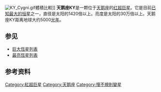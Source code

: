 {{Starbox begin
| name = 天鹅座KY<br>KY Cygni}}
{{Starbox observe
| epoch = [[J2000.0|J2000.0]]
| equinox = [[J2000.0|J2000.0]] ([[International_Celestial_Reference_System|ICRS]])
| constell = [[天鹅座|天鹅座]]
| ra = {{RA|20|25|58.05}}<ref name=sb0>{{SIMBAD link|KY+Cyg|V* KY Cyg -- Pulsating variable Star}}, database entry, [[SIMBAD|SIMBAD]].  Accessed on line November 12, 2010.</ref>
| dec = {{DEC|+38|21|07.6}}<ref name=sb0 />
| appmag_v=10.77<ref name=sb0 />
}}
{{Starbox character
| class = M3.5Ia<ref name=sb0 />
| b-v = 2.8<ref name=sb0 />
| u-b =
| variable = [[不规则变星|不规则变星]]<ref name=gcvs1>KY Cyg, database entry, [http://www.sai.msu.su/groups/cluster/gcvs/gcvs/iii/iii.dat The combined table of GCVS Vols I-III and NL 67-78 with improved coordinates, General Catalogue of Variable Stars], Sternberg Astronomical Institute, Moscow, Russia.  Accessed on line November 12, 2010.</ref>
}}
{{Starbox detail
| mass=25<ref>[http://www.space.com/scienceastronomy/aas_largest_stars_050110.html List of Largest Stars Gets 3 New Chart Toppers], Robert Roy Britt, space.com, 10 January 2005.  Accessed on line November 12, 2010.</ref>
| radius=1,420–2,850<ref name=levesqueb>Table 4, Levesque et al. 2005, using M<sub>bol</sub> = −10.36/−8.84 for KY Cygni (see the table) and 4.74 for the Sun (p. 982.)</ref>
| luminosity_bolometric=270,000–1,100,000<ref name=levesqueb />
| temperature=3,500<ref name=levesqueb />
| metal=
| gravity=−1.0 － −0.5<ref name=levesqueb />
| rotation=
| age= }}
{{Starbox astrometry
| prop_mo_ra = 
| prop_mo_dec = 
| parallax =
| p_error = 
| parallax_footnote = 
| dist_pc = ~1,600<ref name=note /><ref name=rg />
| dist_ly = ~5,000<ref name=note>KY Cygni is in the Cyg OB1 association, which has an adopted estimated distance modulus of 11.0.  See Tables 1 and 2, Levesque et al. 2005.</ref><ref name=rg>"The Effective Temperature Scale of Galactic Red Supergiants: Cool, but Not As Cool As We Thought", Emily M. Levesque, Philip Massey, K. A. G. Olsen, Bertrand Plez, Eric Josselin, Andre Maeder, and Georges Meynet, ''The Astrophysical Journal'' '''628''', #2 (August 2005), pp. 973-985, {{doi|10.1086/430901}}, {{bibcode|2005ApJ...628..973L}}.</ref>
}}
{{Starbox catalog
| names=KY Cyg, AN 339.1929, IRAS 20241+3811, IRC +40415, LEE 220, RAFGL 2575.}}
{{Starbox reference
| Simbad=KY+Cyg}}
{{Starbox end}}

[[File:KY_Cygni.gif|thumb]]體積比較]]
'''天鹅座KY'''是一颗位于[[天鹅座|天鹅座]]的[[红超巨星|红超巨星]]。它是目前[[巨大恆星列表|已知最大的恒星]]之一，直径是太阳的1420倍以上。亮度是太阳的30万倍以上。天鹅座KY距离地球大约5000[[光年|光年]]。

==参见==
* [[巨大恆星列表|巨大恆星列表]]
* [[最亮恆星列表|最亮恆星列表]]

==参考资料==
{{Reflist}}
{{Stars of Cygnus}}

[[Category:紅超巨星|Category:紅超巨星]]
[[Category:天鹅座|Category:天鹅座]]
[[Category:慢不規則變星|Category:慢不規則變星]]